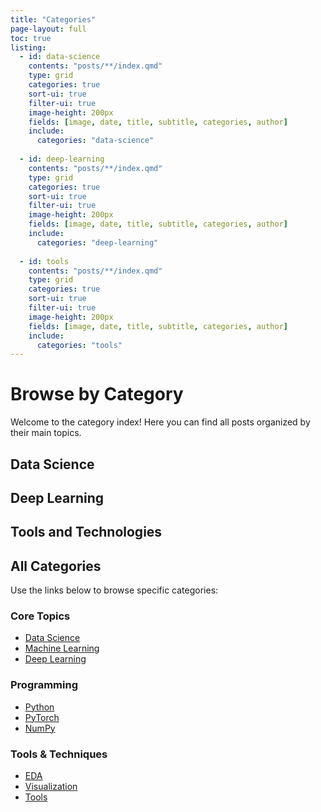 ```yaml
---
title: "Categories"
page-layout: full
toc: true
listing:
  - id: data-science
    contents: "posts/**/index.qmd"
    type: grid
    categories: true
    sort-ui: true
    filter-ui: true
    image-height: 200px
    fields: [image, date, title, subtitle, categories, author]
    include: 
      categories: "data-science"
    
  - id: deep-learning
    contents: "posts/**/index.qmd"
    type: grid
    categories: true
    sort-ui: true
    filter-ui: true
    image-height: 200px
    fields: [image, date, title, subtitle, categories, author]
    include:
      categories: "deep-learning"
    
  - id: tools
    contents: "posts/**/index.qmd"
    type: grid
    categories: true
    sort-ui: true
    filter-ui: true
    image-height: 200px
    fields: [image, date, title, subtitle, categories, author]
    include:
      categories: "tools"
---
```


# Browse by Category

Welcome to the category index! Here you can find all posts organized by their main topics.

## Data Science
::: {#data-science}
:::

## Deep Learning
::: {#deep-learning}
:::

## Tools and Technologies
::: {#tools}
:::

## All Categories

Use the links below to browse specific categories:

::: {.grid}
::: {.g-col-4}
### Core Topics
- [Data Science](/categories/data-science.html)
- [Machine Learning](/categories/machine-learning.html)
- [Deep Learning](/categories/deep-learning.html)
:::

::: {.g-col-4}
### Programming
- [Python](/categories/python.html)
- [PyTorch](/categories/pytorch.html)
- [NumPy](/categories/numpy.html)
:::

::: {.g-col-4}
### Tools & Techniques
- [EDA](/categories/analysis.html)
- [Visualization](/categories/visualization.html)
- [Tools](/categories/tools.html)
:::
::: 